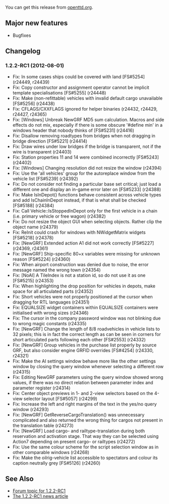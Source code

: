 
{{en/Archive/OpenTTD/Navigation}}
{{en/Archive/OpenTTD/NaviPrevNext|prev=en/Archive/OpenTTD/OpenTTD 1.2.1|next=en/Roadmap 1.3|date=TBD}}

You can get this release from [http://www.openttd.org/en/download-testing openttd.org].

==Major new features==

* Bugfixes

==Changelog==

===1.2.2-RC1 (2012-08-01)===

* Fix: In some cases ships could be covered with land [FS#5254] (r24449, r24439)
* Fix: Copy constructor and assignment operator cannot be implicit template specialisations [FS#5255] (r24448)
* Fix: Make (non-refittable) vehicles with invalid default cargo unavailable [FS#5256] (r24438)
* Fix: CFLAGS/CXXFLAGS ignored for helper binaries (r24432, r24429, r24427, r24365)
* Fix: [Windows] Unbreak NewGRF MD5 sum calculation. Macros and side effects do not mix, especially if there is some obscure '#define min' in a windows header that nobody thinks of [FS#5231] (r24416)
* Fix: Disallow removing roadtypes from bridges when not dragging in bridge direction [FS#5221] (r24414)
* Fix: Draw wires under low bridges if the bridge is transparent, not if the wire is transparent (r24403)
* Fix: Station properties 11 and 14 were combined incorrectly [FS#5243] (r24402)
* Fix: [Windows] Changing resolution did not resize the window (r24394)
* Fix: Use the 'all vehicles' group for the autoreplace window from the vehicle list [FS#5239] (r24392)
* Fix: Do not consider not finding a particular base set critical; just load a different one and display an in-game error later on [FS#5233] (r24388)
* Fix: Make IsInDepot() functions behave consistent across vehicle types and add IsChainInDepot instead, if that is what shall be checked [FS#5188] (r24384)
* Fix: Call Vehicle::IsStoppedInDepot only for the first vehicle in a chain (i.e. primary vehicle or free wagon) (r24382)
* Fix: Do not resize the object GUI when selecting objects. Rather clip the object name (r24379)
* Fix: ReInit could crash for windows with NWidgetMatrix widgets [FS#5218] (r24378)
* Fix: [NewGRF] Extended action A1 did not work correctly [FS#5227] (r24369, r24361)
* Fix: [NewGRF] Ship-specific 80+x variables were missing for unknown reason [FS#5224] (r24360)
* Fix: When airport construction was denied due to noise, the error message named the wrong town (r24354)
* Fix: [NoAI] A TileIndex is not a station id, so do not use it as one [FS#5215] (r24353)
* Fix: When highlighting the drop position for vehicles in depots, make space for all articulated parts (r24352)
* Fix: Short vehicles were not properly positioned at the cursor when dragging for RTL languages (r24351)
* Fix: EQUALSIZE widget containers within EQUALSIZE containers were initialised with wrong sizes (r24346)
* Fix: The cursor in the company password window was not blinking due to wrong magic constants (r24335)
* Fix: [NewGRF] Change the length of 8/8 roadvehicles in vehicle lists to 32 pixels; this is in fact the correct length as can be seen in corners for short articulated parts following each other [FS#2553] (r24332)
* Fix: [NewGRF] Group vehicles in the purchase list properly by source GRF, but also consider engine GRFID overrides [FS#4254] (r24330, r24321)
* Fix: Make the AI settings window behave more like the other settings window by closing the query window whenever selecting a different row (r24315)
* Fix: Editing NewGRF parameters using the query window showed wrong values, if there was no direct relation between parameter index and parameter register (r24314)
* Fix: Center object previews in 1- and 2-view selectors based on the 4-view selector layout [FS#5057] (r24299)
* Fix: Increase the left and right margins of the text in the yes/no query window (r24293)
* Fix: [NewGRF] GetReverseCargoTranslation() was unnecessary complicated and also returned the wrong thing for cargos not present in the translation table (r24273)
* Fix: [NewGRF] Load cargo- and railtype-translation during both reservation and activation stage. That way they can be selected using Action7 depending on present cargo- or railtypes (r24272)
* Fix: Use the same colour scheme for the script selection window as in other comparable windows (r24268)
* Fix: Make the oilrig-vehicle list accessible to spectators and colour its caption neutrally grey [FS#5126] (r24260)

==See Also==

*[http://www.tt-forums.net/viewtopic.php?f=29&t=62032 Forum topic for 1.2.2-RC1]
*[http://www.openttd.org/en/news/172 The 1.2.2-RC1 news article]
